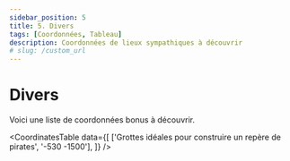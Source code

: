 ```yaml
---
sidebar_position: 5
title: 5. Divers
tags: [Coordonnées, Tableau]
description: Coordonnées de lieux sympathiques à découvrir
# slug: /custom_url
---
```



# Divers

Voici une liste de coordonnées bonus à découvrir.

<CoordinatesTable 
  data={[
    ['Grottes idéales pour construire un repère de pirates', '-530 -1500'],
  ]}
/>